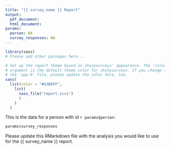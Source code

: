 ```yaml
---
title: "{{ survey_name }} Report"
output: 
  pdf_document:
  html_document:
params:
  person: NA
  survey_responses: NA
---
```


```r
library(sass)
# Please add other packages here...
```


```r
# Set up the report theme based on shinysurveys' appearance. The 'color'
# argument is the default theme color for shinysurveys. If you change that in
# the 'app.R' file, please update the color here, too.
sass(
  list(color = "#63B8FF",
    list(
      sass_file("report.scss")
      )
    )
  )
```

This is the data for a person with id `r params$person`:

```r
params$survey_responses
```

Please update this RMarkdown file with the analysis you would like to use for the {{ survey_name }} report.
